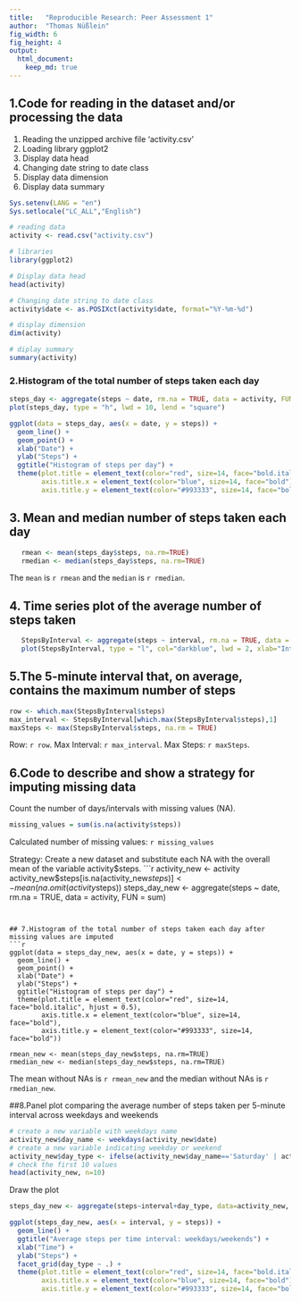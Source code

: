 ---
title:   "Reproducible Research: Peer Assessment 1"
author:  "Thomas Nüßlein"
fig_width: 6 
fig_height: 4 
output: 
  html_document:
    keep_md: true
---


## 1.Code for reading in the dataset and/or processing the data
1. Reading the unzipped archive file 'activity.csv'  
2. Loading library ggplot2
3. Display data head
4. Changing date string to date class
5. Display data dimension
6. Display data summary

```{r, echo = TRUE}
Sys.setenv(LANG = "en")
Sys.setlocale("LC_ALL","English")

# reading data
activity <- read.csv("activity.csv")

# libraries
library(ggplot2)

# Display data head
head(activity)

# Changing date string to date class
activity$date <- as.POSIXct(activity$date, format="%Y-%m-%d")

# display dimension
dim(activity)

# diplay summary
summary(activity)
```

### 2.Histogram of the total number of steps taken each day

```{r, echo = TRUE}
steps_day <- aggregate(steps ~ date, rm.na = TRUE, data = activity, FUN = sum)
plot(steps_day, type = "h", lwd = 10, lend = "square")

ggplot(data = steps_day, aes(x = date, y = steps)) +
  geom_line() +
  geom_point() +
  xlab("Date") +
  ylab("Steps") +
  ggtitle("Histogram of steps per day") +
  theme(plot.title = element_text(color="red", size=14, face="bold.italic", hjust = 0.5),
        axis.title.x = element_text(color="blue", size=14, face="bold"),
        axis.title.y = element_text(color="#993333", size=14, face="bold"))
```


## 3. Mean and median number of steps taken each day
```{r, echo=TRUE}
   rmean <- mean(steps_day$steps, na.rm=TRUE)
   rmedian <- median(steps_day$steps, na.rm=TRUE)
```   
The `mean` is `r rmean` and the `median` is `r rmedian`.

## 4. Time series plot of the average number of steps taken
```{r, echo=TRUE}
   StepsByInterval <- aggregate(steps ~ interval, rm.na = TRUE, data = activity, FUN = mean)
   plot(StepsByInterval, type = "l", col="darkblue", lwd = 2, xlab="Interval", ylab="Average number of steps", main="Average number of steps per     intervals")
```

## 5.The 5-minute interval that, on average, contains the maximum number of steps
```{r, echo=TRUE}
row <- which.max(StepsByInterval$steps)   
max_interval <- StepsByInterval[which.max(StepsByInterval$steps),1]
maxSteps <- max(StepsByInterval$steps, na.rm = TRUE)
```
Row: `r row`.
Max Interval: `r max_interval`.
Max Steps: `r maxSteps`.

## 6.Code to describe and show a strategy for imputing missing data
Count the number of days/intervals with missing values (NA).   
  
```{r, echo=TRUE}
missing_values = sum(is.na(activity$steps))
```
Calculated number of missing values: `r missing_values`
  
Strategy: Create a new dataset and substitute each NA with the overall mean of the variable activity$steps.  
```{r, echo=TRUE}
activity_new <- activity
activity_new$steps[is.na(activity_new$steps)] <- mean(na.omit(activity$steps))
steps_day_new <- aggregate(steps ~ date, rm.na = TRUE, data = activity, FUN = sum)
```   


## 7.Histogram of the total number of steps taken each day after missing values are imputed
```{r, echo=TRUE}
ggplot(data = steps_day_new, aes(x = date, y = steps)) +
  geom_line() +
  geom_point() +
  xlab("Date") +
  ylab("Steps") +
  ggtitle("Histogram of steps per day") +
  theme(plot.title = element_text(color="red", size=14, face="bold.italic", hjust = 0.5),
        axis.title.x = element_text(color="blue", size=14, face="bold"),
        axis.title.y = element_text(color="#993333", size=14, face="bold"))

rmean_new <- mean(steps_day_new$steps, na.rm=TRUE)
rmedian_new <- median(steps_day_new$steps, na.rm=TRUE)
```   

The mean without NAs is `r rmean_new` and the median without NAs is `r rmedian_new`.


##8.Panel plot comparing the average number of steps taken per 5-minute interval across weekdays and weekends

```{r, echo=TRUE}
# create a new variable with weekdays name
activity_new$day_name <- weekdays(activity_new$date)
# create a new variable indicating weekday or weekend
activity_new$day_type <- ifelse(activity_new$day_name=='Saturday' | activity_new$day_name=='Sunday', 'weekend','weekday')
# check the first 10 values
head(activity_new, n=10)
```   

Draw the plot  

```{r, echo=TRUE}
steps_day_new <- aggregate(steps~interval+day_type, data=activity_new, FUN=mean, na.action=na.omit)

ggplot(steps_day_new, aes(x = interval, y = steps)) +
  geom_line() +
  ggtitle("Average steps per time interval: weekdays/weekends") +
  xlab("Time") +
  ylab("Steps") +
  facet_grid(day_type ~ .) +
  theme(plot.title = element_text(color="red", size=14, face="bold.italic", hjust = 0.5),
        axis.title.x = element_text(color="blue", size=14, face="bold"),
        axis.title.y = element_text(color="#993333", size=14, face="bold"))
```   
